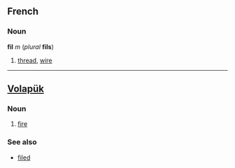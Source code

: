 ==French==
=== Noun === 
'''fil''' ''m'' (''plural'' '''fils''')

# [[thread]], [[wire]]

----
== [[Volapük]] == 
=== Noun === 
# [[fire]]

=== See also ===
*[[filed]]